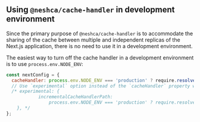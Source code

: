 ## Using `@neshca/cache-handler` in development environment

Since the primary purpose of `@neshca/cache-handler` is to accommodate the sharing of the cache between multiple and independent replicas of the Next.js application, there is no need to use it in a development environment.

The easiest way to turn off the cache handler in a development environment is to use `process.env.NODE_ENV`:

```js filename="next.config.js" copy
const nextConfig = {
  cacheHandler: process.env.NODE_ENV === 'production' ? require.resolve('./cache-handler.js') : undefined,
  // Use `experimental` option instead of the `cacheHandler` property when using Next.js versions from 13.5.1 to 14.0.4
  /* experimental: {
            incrementalCacheHandlerPath:
                process.env.NODE_ENV === 'production' ? require.resolve('./cache-handler.js') : undefined,
    }, */
};
```
